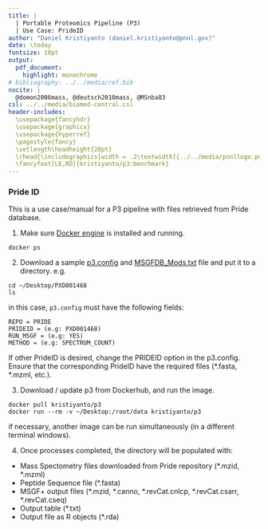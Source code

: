 ```yaml
---
title: | 
  | Portable Proteomics Pipeline (P3) 
  | Use Case: PrideID
author: "Daniel Kristiyanto (daniel.kristiyanto@pnnl.gov)"
date: \today
fontsize: 10pt
output: 
  pdf_document: 
    highlight: monochrome
# bibliography: ../../media/ref.bib
nocite: |
  @domon2006mass, @deutsch2010mass, @MSnba83
csl: ../../media/biomed-central.csl
header-includes:
  \usepackage{fancyhdr}
  \usepackage{graphicx}
  \usepackage{hyperref}
  \pagestyle{fancy}
  \setlength\headheight{28pt}
  \rhead{\includegraphics[width = .2\textwidth]{../../media/pnnllogo.png}}
  \fancyfoot[LE,RO]{kristiyanto/p3:benchmark}
---
```

\rule{\textwidth}{1pt}


### Pride ID

This is a use case/manual for a P3 pipeline with files retrieved from Pride database. 

1. Make sure [Docker engine](https://docs.docker.com/engine/installation/) is installed and running.
```
docker ps
```
2. Download a sample [p3.config](p3.config) and [MSGFDB_Mods.txt](MSGFDB_Mods.txt) file and put it to a directory. e.g. 

```
cd ~/Desktop/PXD001468
ls
```
in this case, ```p3.config``` must have the following fields:
```
REPO = PRIDE
PRIDEID = (e.g: PXD001468) 
RUN_MSGF = (e.g: YES)
METHOD = (e.g: SPECTRUM_COUNT)
```

If other PrideID is desired, change the PRIDEID option in the p3.config. Ensure that the corresponding PrideID have the required files (\*.fasta, \*.mzml, etc.).

3. Download / update p3 from Dockerhub, and run the image.

```
docker pull kristiyanto/p3
docker run --rm -v ~/Desktop:/root/data kristiyanto/p3
```
if necessary, another image can be run simultaneously (in a different terminal windows).



4. Once processes completed, the directory will be populated with:
- Mass Spectometry files downloaded from Pride repository (\*.mzid, \*.mzml)
- Peptide Sequence file (\*.fasta)
- MSGF+ output files (\*.mzid, \*.canno, \*.revCat.cnlcp, *.revCat.csarr, \*.revCat.cseq)
- Output table (\*.txt)
- Output file as R objects (\*.rda)
